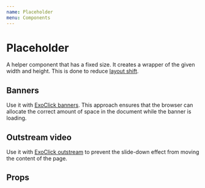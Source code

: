 ```yaml
---
name: Placeholder
menu: Components
---
```



# Placeholder
A helper component that has a fixed size. It creates a wrapper of the given width and height. This is done to reduce
[layout shift](https://web.dev/cls/).

## Banners
Use it with [ExoClick banners](/src-components-banner-banner). This approach ensures that the browser can allocate the
correct amount of space in the document while the banner is loading.

<Playground>
  <Placeholder width="728" height="90">
    <Banner zoneId="2921652" />
  </Placeholder>
</Playground>

## Outstream video
Use it with [ExoClick outstream](/src-components-outstream-outstream) to prevent the slide-down effect from moving the
content of the page.

<Playground>
  <Placeholder width="400" height="266">
    <Outstream zoneId="4176664" maxWidth={400} />
  </Placeholder>
</Playground>



## Props

<Props of={Placeholder} />